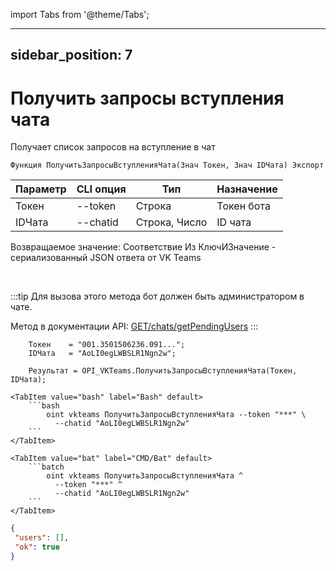 ﻿import Tabs from '@theme/Tabs';

---
sidebar_position: 7
---

# Получить запросы вступления чата
 Получает список запросов на вступление в чат



`Функция ПолучитьЗапросыВступленияЧата(Знач Токен, Знач IDЧата) Экспорт`

  | Параметр | CLI опция | Тип | Назначение |
  |-|-|-|-|
  | Токен | --token | Строка | Токен бота |
  | IDЧата | --chatid | Строка, Число | ID чата |

  
  Возвращаемое значение:   Соответствие Из КлючИЗначение - сериализованный JSON ответа от VK Teams

<br/>

:::tip
Для вызова этого метода бот должен быть администратором в чате.

 Метод в документации API: [GET ​​/chats​/getPendingUsers](https://teams.vk.com/botapi/#/chats/get_chats_getPendingUsers)
:::
<br/>


```bsl title="Пример кода"
    Токен    = "001.3501506236.091...";
    IDЧата   = "AoLI0egLWBSLR1Ngn2w";

    Результат = OPI_VKTeams.ПолучитьЗапросыВступленияЧата(Токен, IDЧата);
```
    

 <Tabs>
  
    <TabItem value="bash" label="Bash" default>
        ```bash
            oint vkteams ПолучитьЗапросыВступленияЧата --token "***" \
              --chatid "AoLI0egLWBSLR1Ngn2w"
        ```
    </TabItem>
  
    <TabItem value="bat" label="CMD/Bat" default>
        ```batch
            oint vkteams ПолучитьЗапросыВступленияЧата ^
              --token "***" ^
              --chatid "AoLI0egLWBSLR1Ngn2w"
        ```
    </TabItem>
</Tabs>


```json title="Результат"
{
 "users": [],
 "ok": true
}
```
